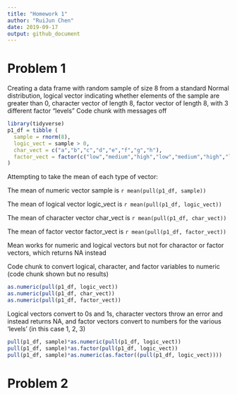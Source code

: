 ```yaml
---
title: "Homework 1"
author: "RuiJun Chen"
date: 2019-09-17
output: github_document
---
```


# Problem 1

Creating a data frame with random sample of size 8 from a standard Normal distribution, logical vector indicating whether elements of the sample are greater than 0, character vector of length 8, factor vector of length 8, with 3 different factor “levels”
Code chunk with messages off
```r
library(tidyverse)
p1_df = tibble (
  sample = rnorm(8),
  logic_vect = sample > 0,
  char_vect = c("a","b","c","d","e","f","g","h"),
  factor_vect = factor(c("low","medium","high","low","medium","high","low","medium"))
)
```
Attempting to take the mean of each type of vector:

The mean of numeric vector sample is `r mean(pull(p1_df, sample))`

The mean of logical vector logic_vect is `r mean(pull(p1_df, logic_vect))`

The mean of character vector char_vect is `r mean(pull(p1_df, char_vect))`

The mean of factor vector factor_vect is `r mean(pull(p1_df, factor_vect))`

Mean works for numeric and logical vectors but not for charactor or factor vectors, which returns NA instead

Code chunk to convert logical, character, and factor variables to numeric (code chunk shown but no results)
```r
as.numeric(pull(p1_df, logic_vect))
as.numeric(pull(p1_df, char_vect))
as.numeric(pull(p1_df, factor_vect))
```

Logical vectors convert to 0s and 1s, character vectors throw an error and instead returns NA, and factor vectors convert to numbers for the various 'levels' (in this case 1, 2, 3)

```r
pull(p1_df, sample)*as.numeric(pull(p1_df, logic_vect))
pull(p1_df, sample)*as.factor(pull(p1_df, logic_vect))
pull(p1_df, sample)*as.numeric(as.factor((pull(p1_df, logic_vect))))
```


# Problem 2

